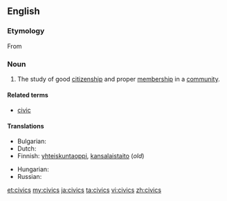 ==English==

===Etymology===
From {{etyl|la}} {{term|civicus||lang=la|having to do with citizens or a town or city}}

===Noun===
{{en-noun|-|civics}}

# The study of good [[citizenship]] and proper [[membership]] in a [[community]].

====Related terms====
* [[civic]]

====Translations====
{{trans-top|the study of good citizenship and proper membership in a community}}
* Bulgarian: {{t-|bg|гражданско право|n}}
* Dutch: {{t-|nl|maatschappijleer|f}}
* Finnish: [[yhteiskuntaoppi]], [[kansalaistaito]] (''old'')
{{trans-mid}}
* Hungarian: {{t-|hu|állampolgári ismeretek}}
* Russian: {{t-|ru|граждановедение|n|tr=graždanovédenije|sc=Cyrl}}
{{trans-bottom}}

[[et:civics]]
[[my:civics]]
[[ja:civics]]
[[ta:civics]]
[[vi:civics]]
[[zh:civics]]